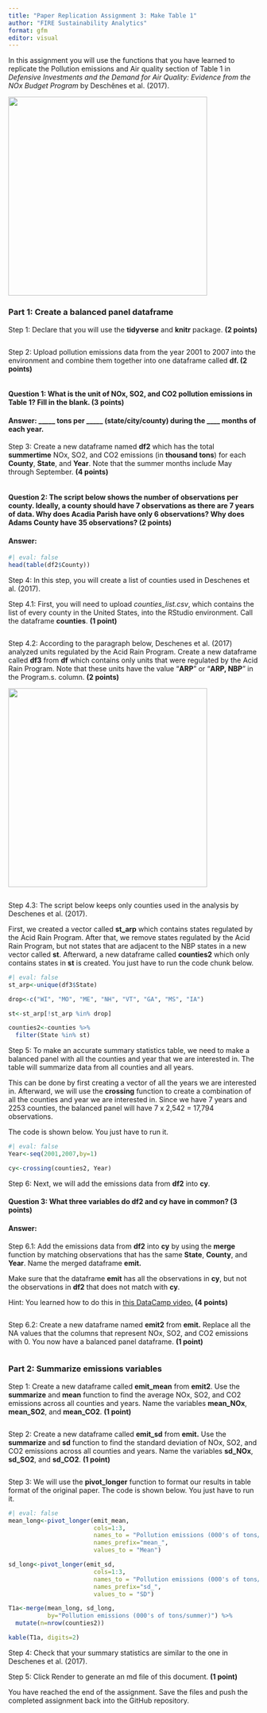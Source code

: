 ```yaml
---
title: "Paper Replication Assignment 3: Make Table 1"
author: "FIRE Sustainability Analytics"
format: gfm
editor: visual
---
```


In this assignment you will use the functions that you have learned to replicate the Pollution emissions and Air quality section of Table 1 in *Defensive Investments and the Demand for Air Quality: Evidence from the NOx Budget Program* by Deschênes et al. (2017).

![](T1.PNG){fig-align="center" width="400"}

### Part 1: Create a balanced panel dataframe

Step 1: Declare that you will use the **tidyverse** and **knitr** package. **(2 points)**

```r

```

Step 2: Upload pollution emissions data from the year 2001 to 2007 into the environment and combine them together into one dataframe called **df. (2 points)**

```r

```

#### Question 1: What is the unit of NOx, SO2, and CO2 pollution emissions in Table 1? Fill in the blank. **(3 points)**

#### Answer: \_\_\_\_\_ tons per \_\_\_\_\_ (state/city/county) during the \_\_\_\_ months of each year.

Step 3: Create a new dataframe named **df2** which has the total **summertime** NOx, SO2, and CO2 emissions (in **thousand tons**) for each **County**, **State**, and **Year**. Note that the summer months include May through September. **(4 points)**

```r

```

#### **Question 2: The script below shows the number of observations per county. Ideally, a county should have 7 observations as there are 7 years of data. Why does Acadia Parish have only 6 observations? Why does Adams County have 35 observations? (2 points)**

#### Answer:

```r
#| eval: false
head(table(df2$County))
```

Step 4: In this step, you will create a list of counties used in Deschenes et al. (2017).

Step 4.1: First, you will need to upload *counties_list.csv*, which contains the list of every county in the United States, into the RStudio environment. Call the dataframe **counties**. **(1 point)**

```r

```

Step 4.2: According to the paragraph below, Deschenes et al. (2017) analyzed units regulated by the Acid Rain Program. Create a new dataframe called **df3** from **df** which contains only units that were regulated by the Acid Rain Program. Note that these units have the value "**ARP**" or "**ARP, NBP**" in the Program.s. column. **(2 points)**

![](emit_data.JPG){fig-align="center" width="400"}

```r

```

Step 4.3: The script below keeps only counties used in the analysis by Deschenes et al. (2017).

First, we created a vector called **st_arp** which contains states regulated by the Acid Rain Program. After that, we remove states regulated by the Acid Rain Program, but not states that are adjacent to the NBP states in a new vector called **st**. Afterward, a new dataframe called **counties2** which only contains states in **st** is created. You just have to run the code chunk below.

```r
#| eval: false
st_arp<-unique(df3$State)

drop<-c("WI", "MO", "ME", "NH", "VT", "GA", "MS", "IA")

st<-st_arp[!st_arp %in% drop]

counties2<-counties %>%
  filter(State %in% st) 
```

Step 5: To make an accurate summary statistics table, we need to make a balanced panel with all the counties and year that we are interested in. The table will summarize data from all counties and all years.

This can be done by first creating a vector of all the years we are interested in. Afterward, we will use the **crossing** function to create a combination of all the counties and year we are interested in. Since we have 7 years and 2253 counties, the balanced panel will have 7 x 2,542 = 17,794 observations.

The code is shown below. You just have to run it.

```r
#| eval: false
Year<-seq(2001,2007,by=1)

cy<-crossing(counties2, Year)
```

Step 6: Next, we will add the emissions data from **df2** into **cy**.

#### Question 3: What three variables do df2 and cy have in common? (3 points)

#### Answer:

Step 6.1: Add the emissions data from **df2** into **cy** by using the **merge** function by matching observations that has the same **State**, **County**, and **Year**. Name the merged dataframe **emit.**

Make sure that the dataframe **emit** has all the observations in **cy**, but not the observations in **df2** that does not match with **cy**.

Hint: You learned how to do this in [this DataCamp video.](https://campus.datacamp.com/courses/joining-data-with-datatable-in-r/joining-multiple-datatables?ex=8) **(4 points)**

```r

```

Step 6.2: Create a new dataframe named **emit2** from **emit.** Replace all the NA values that the columns that represent NOx, SO2, and CO2 emissions with 0. You now have a balanced panel dataframe. **(1 point)**

```r

```

### Part 2: Summarize emissions variables

Step 1: Create a new dataframe called **emit_mean** from **emit2**. Use the **summarize** and **mean** function to find the average NOx, SO2, and CO2 emissions across all counties and years. Name the variables **mean_NOx**, **mean_SO2**, and **mean_CO2**. **(1 point)**

```r

```

Step 2: Create a new dataframe called **emit_sd** from **emit.** Use the **summarize** and **sd** function to find the standard deviation of NOx, SO2, and CO2 emissions across all counties and years. Name the variables **sd_NOx**, **sd_SO2**, and **sd_CO2**. **(1 point)**

```r

```

Step 3: We will use the **pivot_longer** function to format our results in table format of the original paper. The code is shown below. You just have to run it.

```r
#| eval: false
mean_long<-pivot_longer(emit_mean,
                        cols=1:3,
                        names_to = "Pollution emissions (000's of tons/summer)",
                        names_prefix="mean_", 
                        values_to = "Mean") 

sd_long<-pivot_longer(emit_sd,
                        cols=1:3,
                        names_to = "Pollution emissions (000's of tons/summer)",
                        names_prefix="sd_", 
                        values_to = "SD") 

T1a<-merge(mean_long, sd_long, 
           by="Pollution emissions (000's of tons/summer)") %>%
  mutate(n=nrow(counties2)) 

kable(T1a, digits=2)
```

Step 4: Check that your summary statistics are similar to the one in Deschenes et al. (2017).

Step 5: Click Render to generate an md file of this document. **(1 point)**

You have reached the end of the assignment. Save the files and push the completed assignment back into the GitHub repository.
